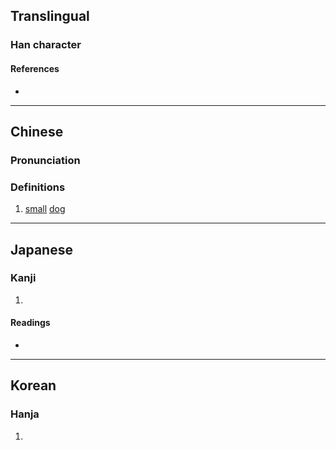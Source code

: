 {{character info}}
==Translingual==

===Han character===
{{Han char|rn=94|rad=犬|as=09|sn=12|four=47227|canj=KHBBR|ids=⿰犭咼}}

====References====
* {{Han ref|kx=0714.170|dkj=20524|dj=1126.160|hdz=21358.040|uh=7327|ud=29479|bh=DA73|bd=55923}}

----

==Chinese==
{{zh-forms|s=𰡏}}

===Pronunciation===
{{zh-pron
|m=wō
|c=wo1
|cat=n
}}

===Definitions===
{{zh-hanzi}}

# [[small]] [[dog]]

----

==Japanese==

===Kanji===
{{ja-kanji|grade=|rs=犬09}}

# {{rfdef|ja|sort=犬09}}

====Readings====
* {{ja-readings|on=[[か]] (ka), [[わ]] (wa)|kun=[[ちん]] (chin)|nanori=}}

----

==Korean==

===Hanja===
{{ko-hanja|hangeul=와|eumhun=|rv=wa|mr=wa|y=wa}}

# {{rfdef|ko|sort=犬09}}